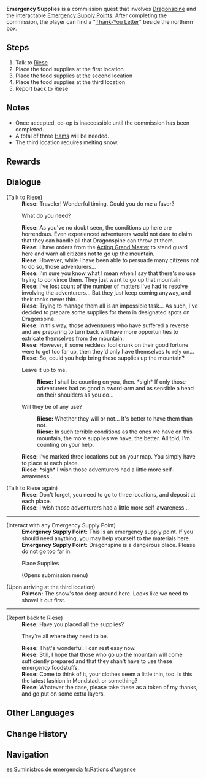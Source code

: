 {{Quest Infobox
|image         = Commission Emergency Supplies.png
|id            = 20073
|type          = Commission
|region        = Mondstadt
|npc           = Riese
|summary       = [[Riese]] asks the Traveler to help him fill the [[Emergency Supply Point]]s with ham.
|startLocation = [[Dragonspine]], [[Mondstadt]]
|characters    = Paimon; Riese; Traveler
|requirement   = 
|other         = 
*After completion, a [[Thank-You Letter]] can be found at one of the supply spots.
*AR-Dependent Rewards
}}

'''Emergency Supplies''' is a commission quest that involves [[Dragonspine]] and the interactable [[Emergency Supply Point]]s. After completing the commission, the player can find a "[[Thank-You Letter]]" beside the northern box.

==Steps==
#Talk to [[Riese]]
#Place the food supplies at the first location
#Place the food supplies at the second location
#Place the food supplies at the third location
#Report back to Riese

==Notes==
*Once accepted, co-op is inaccessible until the commission has been completed.
*A total of three [[Ham]]s will be needed.
*The third location requires melting snow.

==Rewards==
{{Commission Rewards|low}}

==Dialogue==
{{Quest Description|Riese is preparing emergency supplies to protect some reckless adventurers from getting in trouble on Dragonspine...}}
{{Dialogue start}}
;(Talk to Riese)
:'''Riese:''' Traveler! Wonderful timing. Could you do me a favor?
:{{DIcon}} What do you need?
:'''Riese:''' As you've no doubt seen, the conditions up here are horrendous. Even experienced adventurers would not dare to claim that they can handle all that Dragonspine can throw at them.
:'''Riese:''' I have orders from the [[Jean|Acting Grand Master]] to stand guard here and warn all citizens not to go up the mountain.
:'''Riese:''' However, while I have been able to persuade many citizens not to do so, those adventurers...
:'''Riese:''' I'm sure you know what I mean when I say that there's no use trying to convince them. They just want to go up that mountain.
:'''Riese:''' I've lost count of the number of matters I've had to resolve involving the adventurers... But they just keep coming anyway, and their ranks never thin.
:'''Riese:''' Trying to manage them all is an impossible task... As such, I've decided to prepare some supplies for them in designated spots on Dragonspine.
:'''Riese:''' In this way, those adventurers who have suffered a reverse and are preparing to turn back will have more opportunities to extricate themselves from the mountain.
:'''Riese:''' However, if some reckless fool drunk on their good fortune were to get too far up, then they'd only have themselves to rely on...
:'''Riese:''' So, could you help bring these supplies up the mountain?
:{{DIcon}} Leave it up to me.
::'''Riese:''' I shall be counting on you, then. *sigh* If only those adventurers had as good a sword-arm and as sensible a head on their shoulders as you do...
:{{DIcon}} Will they be of any use?
::'''Riese:''' Whether they will or not... It's better to have them than not.
::'''Riese:''' In such terrible conditions as the ones we have on this mountain, the more supplies we have, the better. All told, I'm counting on your help.
:'''Riese:''' I've marked three locations out on your map. You simply have to place {{Color|buzzword|one serving of Ham}} at each place.
:'''Riese:''' *sigh* I wish those adventurers had a little more self-awareness...

;(Talk to Riese again)
:'''Riese:''' Don't forget, you need to go to three locations, and deposit {{Color|buzzword|one serving of Ham}} at each place.
:'''Riese:''' I wish those adventurers had a little more self-awareness...
----
;(Interact with any Emergency Supply Point)
:'''Emergency Supply Point:''' This is an emergency supply point. If you should need anything, you may help yourself to the materials here.
:'''Emergency Supply Point:''' Dragonspine is a dangerous place. Please do not go too far in.
:{{DIcon}} Place Supplies
:;(Opens submission menu)

;(Upon arriving at the third location)
:'''Paimon:''' The snow's too deep around here. Looks like we need to shovel it out first.
----
;(Report back to Riese)
:'''Riese:''' Have you placed all the supplies?
:{{DIcon}} They're all where they need to be.
:'''Riese:''' That's wonderful. I can rest easy now.
:'''Riese:''' Still, I hope that those who go up the mountain will come sufficiently prepared and that they shan't have to use these emergency foodstuffs.
:'''Riese:''' Come to think of it, your clothes seem a little thin, too. Is this the latest fashion in Mondstadt or something?
:'''Riese:''' Whatever the case, please take these as a token of my thanks, and go put on some extra layers.
{{Dialogue end}}

==Other Languages==
{{Other Languages
|en      = Emergency Supplies
|zhs     = 应急补给
|zhs_rm  = Yìngjí Bǔjǐ
|zht     = 應急補給
|zht_rm  = Yìngjí Bǔjǐ
|zh_tl   = Emergency Supplies
|ja      = 応急補給
|ja_rm   = Oukyuu Hokyuu
|ja_tl   = Emergency Supplies
|ko      = 응급 보급품
|ko_rm   = Eunggeup Bogeuppum
|ko_tl   = Emergency Supplies
|es      = Suministros de emergencia
|es_tl   = Emergency Supplies
|fr      = Rations d'urgence
|fr_tl   = Emergency Rations
|ru      = Экстренные припасы
|ru_tl   = 
|th      = อุปกรณ์ช่วยเหลือฉุกเฉิน
|th_rm   = 
|th_tl   = Emergency Support Equipment
|vi      = Tiếp Tế Khẩn Cấp
|vi_tl   = 
|de      = Notfallrationen
|de_tl   = Emergency Supplies
|id      = Pasokan Darurat
|id_tl   = Emergency Supplies
|pt      = Suprimento de Emergência
|pt_tl   = Supply of Emergency
}}

==Change History==
{{Change History|1.2}}

==Navigation==
{{Commission Navbox|Mondstadt|Standalone}}

[[es:Suministros de emergencia]]
[[fr:Rations d'urgence]]